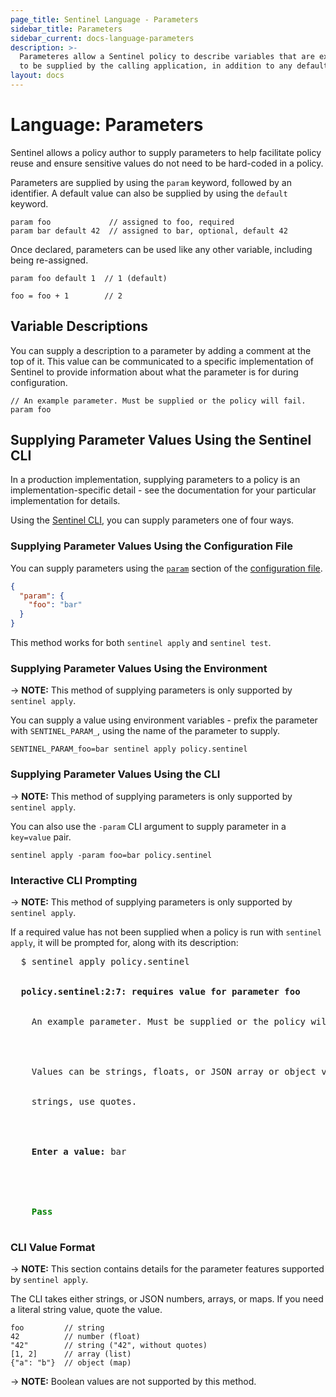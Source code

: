 ```yaml
---
page_title: Sentinel Language - Parameters
sidebar_title: Parameters
sidebar_current: docs-language-parameters
description: >-
  Parameteres allow a Sentinel policy to describe variables that are expected
  to be supplied by the calling application, in addition to any default value.
layout: docs
---
```


# Language: Parameters

Sentinel allows a policy author to supply parameters to help facilitate policy
reuse and ensure sensitive values do not need to be hard-coded in a policy.

Parameters are supplied by using the `param` keyword, followed by an identifier.
A default value can also be supplied by using the `default` keyword.

```sentinel
param foo             // assigned to foo, required
param bar default 42  // assigned to bar, optional, default 42
```

Once declared, parameters can be used like any other variable, including being
re-assigned.

```sentinel
param foo default 1  // 1 (default)

foo = foo + 1        // 2
```

## Variable Descriptions

You can supply a description to a parameter by adding a comment at the top of
it. This value can be communicated to a specific implementation of Sentinel to
provide information about what the parameter is for during configuration.

```sentinel
// An example parameter. Must be supplied or the policy will fail.
param foo
```

## Supplying Parameter Values Using the Sentinel CLI

In a production implementation, supplying parameters to a policy is an
implementation-specific detail - see the documentation for your particular
implementation for details.

Using the [Sentinel CLI](/sentinel/commands), you can supply parameters one of
four ways.

### Supplying Parameter Values Using the Configuration File

You can supply parameters using the
[`param`](/sentinel/configuration#parameters) section of the
[configuration file](/sentinel/configuration).

```json
{
  "param": {
    "foo": "bar"
  }
}
```

This method works for both `sentinel apply` and `sentinel test`.

### Supplying Parameter Values Using the Environment

-> **NOTE:** This method of supplying parameters is only supported by `sentinel apply`.

You can supply a value using environment variables - prefix the parameter with
`SENTINEL_PARAM_`, using the name of the parameter to supply.

```plaintext
SENTINEL_PARAM_foo=bar sentinel apply policy.sentinel
```

### Supplying Parameter Values Using the CLI

-> **NOTE:** This method of supplying parameters is only supported by `sentinel apply`.

You can also use the `-param` CLI argument to supply parameter in a `key=value`
pair.

```plaintext
sentinel apply -param foo=bar policy.sentinel
```

### Interactive CLI Prompting

-> **NOTE:** This method of supplying parameters is only supported by `sentinel apply`.

If a required value has not been supplied when a policy is run with `sentinel apply`, it will be prompted for, along with its description:

<pre>
  $ sentinel apply policy.sentinel
  <br />
  <b>policy.sentinel:2:7: requires value for parameter foo</b>
  <br />
  &nbsp;&nbsp;An example parameter. Must be supplied or the policy will fail.
  <br />
  <br />
  &nbsp;&nbsp;Values can be strings, floats, or JSON array or object values. To force
  <br />
  &nbsp;&nbsp;strings, use quotes.
  <br />
  <br />
  &nbsp;&nbsp;<b>Enter a value:</b> bar
  <br />
  <br />
  <font color="green">
    <b>Pass</b>
  </font>
</pre>

### CLI Value Format

-> **NOTE:** This section contains details for the parameter features supported by `sentinel apply`.

The CLI takes either strings, or JSON numbers, arrays, or maps. If you need a
literal string value, quote the value.

```sentinel
foo         // string
42          // number (float)
"42"        // string ("42", without quotes)
[1, 2]      // array (list)
{"a": "b"}  // object (map)
```

-> **NOTE:** Boolean values are not supported by this method.
